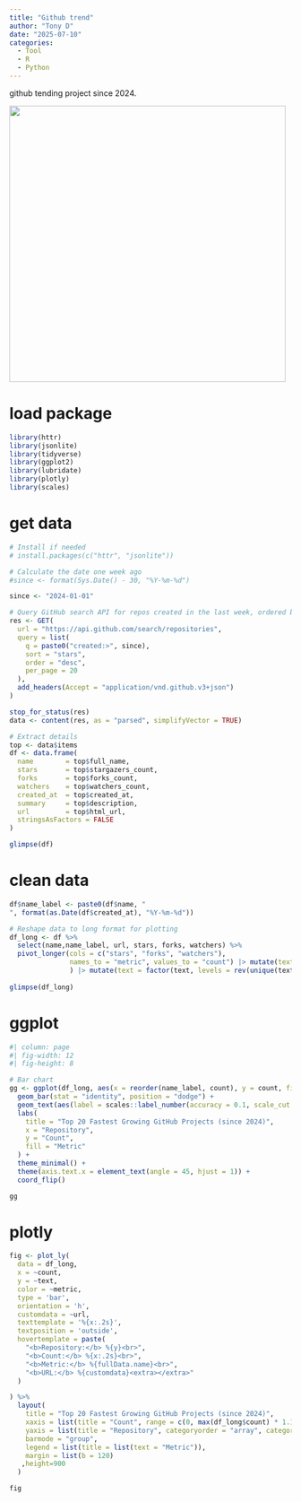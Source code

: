 ```yaml
---
title: "Github trend"
author: "Tony D"
date: "2025-07-10"
categories: 
  - Tool
  - R
  - Python
---
```


github tending project since 2024.

![](images/clipboard-1613889752.png){width="493"}

# load package

```r
library(httr)
library(jsonlite)
library(tidyverse)
library(ggplot2)
library(lubridate)
library(plotly)
library(scales)
```

# get data

```r

# Install if needed
# install.packages(c("httr", "jsonlite"))

# Calculate the date one week ago
#since <- format(Sys.Date() - 30, "%Y-%m-%d")

since <- "2024-01-01"

# Query GitHub search API for repos created in the last week, ordered by stars
res <- GET(
  url = "https://api.github.com/search/repositories",
  query = list(
    q = paste0("created:>", since),
    sort = "stars",
    order = "desc",
    per_page = 20
  ),
  add_headers(Accept = "application/vnd.github.v3+json")
)

stop_for_status(res)
data <- content(res, as = "parsed", simplifyVector = TRUE)

# Extract details
top <- data$items
df <- data.frame(
  name        = top$full_name,
  stars       = top$stargazers_count,
  forks       = top$forks_count,
  watchers    = top$watchers_count,
  created_at  = top$created_at,
  summary     = top$description,
  url         = top$html_url,
  stringsAsFactors = FALSE
)

glimpse(df)

```

# clean data

```r
df$name_label <- paste0(df$name, "
", format(as.Date(df$created_at), "%Y-%m-%d"))

# Reshape data to long format for plotting
df_long <- df %>%
  select(name,name_label, url, stars, forks, watchers) %>%
  pivot_longer(cols = c("stars", "forks", "watchers"),
               names_to = "metric", values_to = "count") |> mutate(text =paste0("<a href='",url,"' target='_blank'>",name_label)
               ) |> mutate(text = factor(text, levels = rev(unique(text[order(-count)]))))
     
glimpse(df_long)
```

# ggplot

```r
#| column: page
#| fig-width: 12
#| fig-height: 8

# Bar chart
gg <- ggplot(df_long, aes(x = reorder(name_label, count), y = count, fill = metric, customdata = url)) +
  geom_bar(stat = "identity", position = "dodge") +
  geom_text(aes(label = scales::label_number(accuracy = 0.1, scale_cut = scales::cut_short_scale())(count)), position = position_dodge(width = 0.9), hjust = -0.1, size = 3) +
  labs(
    title = "Top 20 Fastest Growing GitHub Projects (since 2024)",
    x = "Repository",
    y = "Count",
    fill = "Metric"
  ) +
  theme_minimal() +
  theme(axis.text.x = element_text(angle = 45, hjust = 1)) +
  coord_flip()

gg
```

# plotly

```r

fig <- plot_ly(
  data = df_long,
  x = ~count,
  y = ~text,
  color = ~metric,
  type = 'bar',
  orientation = 'h',
  customdata = ~url,
  texttemplate = '%{x:.2s}',
  textposition = 'outside',
  hovertemplate = paste(
    "<b>Repository:</b> %{y}<br>",
    "<b>Count:</b> %{x:.2s}<br>",
    "<b>Metric:</b> %{fullData.name}<br>",
    "<b>URL:</b> %{customdata}<extra></extra>"
  )

) %>%
  layout(
    title = "Top 20 Fastest Growing GitHub Projects (since 2024)",
    xaxis = list(title = "Count", range = c(0, max(df_long$count) * 1.15)),
    yaxis = list(title = "Repository", categoryorder = "array", categoryarray = levels(df_long$text)),
    barmode = "group",
    legend = list(title = list(text = "Metric")),
    margin = list(b = 120)
   ,height=900
  )

fig
```
